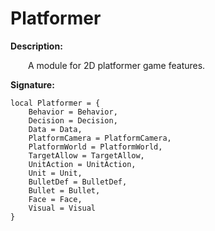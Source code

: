 
# Platformer

**Description:**

&emsp;&emsp;A module for 2D platformer game features.

**Signature:**
```tl
local Platformer = {
	Behavior = Behavior,
	Decision = Decision,
	Data = Data,
	PlatformCamera = PlatformCamera,
	PlatformWorld = PlatformWorld,
	TargetAllow = TargetAllow,
	UnitAction = UnitAction,
	Unit = Unit,
	BulletDef = BulletDef,
	Bullet = Bullet,
	Face = Face,
	Visual = Visual
}
```